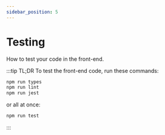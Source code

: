 ```yaml
---
sidebar_position: 5
---
```


# Testing

How to test your code in the front-end.

:::tip TL;DR
To test the front-end code, run these commands:

```bash
npm run types
npm run lint
npm run jest
```

or all at once:

```bash
npm run test
```

:::

<br />


<DocCardList />
